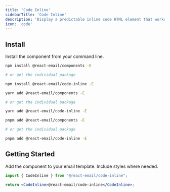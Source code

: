 ```yaml
---
title: 'Code Inline'
sidebarTitle: 'Code Inline'
description: 'Display a predictable inline code HTML element that works on all email clients.'
icon: 'code'
---
```


## Install

Install the component from your command line.

<CodeGroup>

```sh npm
npm install @react-email/components -E

# or get the individual package

npm install @react-email/code-inline -E
```

```sh yarn
yarn add @react-email/components -E

# or get the individual package

yarn add @react-email/code-inline -E
```

```sh pnpm
pnpm add @react-email/components -E

# or get the individual package

pnpm add @react-email/code-inline -E
```

</CodeGroup>

## Getting Started

Add the component to your email template. Include styles where needed.

```jsx
import { CodeInline } from "@react-email/code-inline";

return <CodeInline>@react-email/code-inline</CodeInline>;
```

<Snippet file="support.mdx" />
